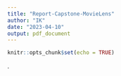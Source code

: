```yaml
---
title: "Report-Capstone-MovieLens"
author: "IK"
date: "2023-04-10"
output: pdf_document
---
```


```r
knitr::opts_chunk$set(echo = TRUE)
```
.
